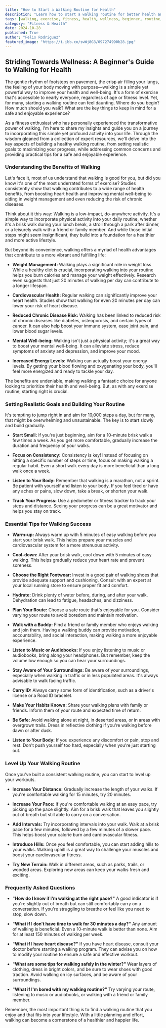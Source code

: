 ```yaml
---
title: "How to Start a Walking Routine for Health"
description: "Learn how to start a walking routine for better health and well-being. This guide covers setting realistic goals, building a consistent schedule, essential tips for safety and success, and ways to level up your walking routine."
tags: [walking, exercise, fitness, health, wellness, beginner, routine, weight loss, cardio, mental health, tips]
category: "Fitness & Health"
date: 2024-10-28
published: True
author: "Felix Rodriguez"
featured_image: "https://i.ibb.co/swWj8G3/097274990b28.jpg"
---
```


##  Striding Towards Wellness: A Beginner's Guide to Walking for Health

The gentle rhythm of footsteps on pavement, the crisp air filling your lungs, the feeling of your body moving with purpose—walking is a simple yet powerful way to improve your health and well-being.  It's a form of exercise that's accessible to nearly everyone, regardless of age or fitness level. Yet, for many, starting a walking routine can feel daunting. Where do you begin? How much should you walk?  What are the key things to keep in mind for a safe and enjoyable experience?

As a fitness enthusiast who has personally experienced the transformative power of walking, I'm here to share my insights and guide you on a journey to incorporating this simple yet profound activity into your life. Through the wisdom gleaned from a collection of expert resources, we'll delve into the key aspects of building a healthy walking routine, from setting realistic goals to maximizing your progress, while addressing common concerns and providing practical tips for a safe and enjoyable experience.

### **Understanding the Benefits of Walking**

Let's face it, most of us understand that walking is good for you, but did you know it's one of the most underrated forms of exercise? Studies consistently show that walking contributes to a wide range of health benefits, from boosting heart health and improving mental well-being to aiding in weight management and even reducing the risk of chronic diseases.

Think about it this way: Walking is a low-impact, do-anywhere activity. It's a simple way to incorporate physical activity into your daily routine, whether it's a brisk walk during your lunch break, a stroll through a park after dinner, or a leisurely walk with a friend or family member. And while those initial steps might seem insignificant, they build into a foundation for a healthier and more active lifestyle. 

But beyond its convenience, walking offers a myriad of health advantages that contribute to a more vibrant and fulfilling life:

* **Weight Management:** Walking plays a significant role in weight loss. While a healthy diet is crucial, incorporating walking into your routine helps you burn calories and manage your weight effectively. Research even suggests that just 20 minutes of walking per day can contribute to a longer lifespan.

* **Cardiovascular Health:**  Regular walking can significantly improve your heart health. Studies show that walking for even 20 minutes per day can lower your risk of heart disease.

* **Reduced Chronic Disease Risk:**  Walking has been linked to reduced risk of chronic diseases like diabetes, osteoporosis, and certain types of cancer. It can also help boost your immune system, ease joint pain, and lower blood sugar levels.

* **Mental Well-being:**  Walking isn't just a physical activity; it's a great way to boost your mental well-being.  It can alleviate stress, reduce symptoms of anxiety and depression, and improve your mood.

* **Increased Energy Levels:**  Walking can actually boost your energy levels. By getting your blood flowing and oxygenating your body, you'll feel more energized and ready to tackle your day.

The benefits are undeniable, making walking a fantastic choice for anyone looking to prioritize their health and well-being. But, as with any exercise routine, starting right is crucial. 

### **Setting Realistic Goals and Building Your Routine**

It's tempting to jump right in and aim for 10,000 steps a day, but for many, that might be overwhelming and unsustainable.  The key is to start slowly and build gradually.

* **Start Small:**  If you're just beginning, aim for a 10-minute brisk walk a few times a week. As you get more comfortable, gradually increase the duration and frequency of your walks. 

* **Focus on Consistency:**  Consistency is key!  Instead of focusing on hitting a specific number of steps or time, focus on making walking a regular habit.  Even a short walk every day is more beneficial than a long walk once a week.

* **Listen to Your Body:**  Remember that walking is a marathon, not a sprint. Be patient with yourself and listen to your body. If you feel tired or have any aches or pains, slow down, take a break, or shorten your walk.

* **Track Your Progress:**  Use a pedometer or fitness tracker to track your steps and distance.  Seeing your progress can be a great motivator and helps you stay on track.  

### **Essential Tips for Walking Success**

* **Warm-up:**  Always warm up with 5 minutes of easy walking before you start your brisk walk.  This helps prepare your muscles and cardiovascular system for a more strenuous activity.

* **Cool-down:** After your brisk walk, cool down with 5 minutes of easy walking.  This helps gradually reduce your heart rate and prevent soreness.

* **Choose the Right Footwear:**  Invest in a good pair of walking shoes that provide adequate support and cushioning.  Consult with an expert at your local running store to ensure proper fit and comfort.

* **Hydrate:**  Drink plenty of water before, during, and after your walk.  Dehydration can lead to fatigue, headaches, and dizziness.

* **Plan Your Route:**  Choose a safe route that's enjoyable for you.  Consider varying your route to avoid boredom and maintain motivation. 

* **Walk with a Buddy:**  Find a friend or family member who enjoys walking and join them.  Having a walking buddy can provide motivation, accountability, and social interaction, making walking a more enjoyable experience. 

* **Listen to Music or Audiobooks:**  If you enjoy listening to music or audiobooks, bring along your headphones.  But remember, keep the volume low enough so you can hear your surroundings.

* **Stay Aware of Your Surroundings:**  Be aware of your surroundings, especially when walking in traffic or in less populated areas.  It's always advisable to walk facing traffic.

* **Carry ID:**  Always carry some form of identification, such as a driver's license or a Road ID bracelet.

* **Make Your Habits Known:** Share your walking plans with family or friends.  Inform them of your route and expected time of return.  

* **Be Safe:**  Avoid walking alone at night, in deserted areas, or in areas with overgrown trails.  Dress in reflective clothing if you're walking before dawn or after dusk. 

* **Listen to Your Body:** If you experience any discomfort or pain, stop and rest.  Don't push yourself too hard, especially when you're just starting out. 

### **Level Up Your Walking Routine**

Once you've built a consistent walking routine, you can start to level up your workouts.  

* **Increase Your Distance:**  Gradually increase the length of your walks. If you're comfortable walking for 15 minutes, try 20 minutes. 

* **Increase Your Pace:**  If you're comfortable walking at an easy pace, try picking up the pace slightly.  Aim for a brisk walk that leaves you slightly out of breath but still able to carry on a conversation.

* **Add Intervals:**  Try incorporating intervals into your walk.  Walk at a brisk pace for a few minutes, followed by a few minutes of a slower pace. This helps boost your calorie burn and cardiovascular fitness.

* **Introduce Hills:**  Once you feel comfortable, you can start adding hills to your walks.  Walking uphill is a great way to challenge your muscles and boost your cardiovascular fitness.

* **Try New Terrain:**  Walk in different areas, such as parks, trails, or wooded areas.  Exploring new areas can keep your walks fresh and exciting.

### **Frequently Asked Questions**

* **"How do I know if I'm walking at the right pace?"**  A good indicator is if you're slightly out of breath but can still comfortably carry on a conversation.  If you're struggling to breathe or feel like you need to stop, slow down.

* **"What if I don't have time to walk for 30 minutes a day?"**  Any amount of walking is beneficial.  Even a 10-minute walk is better than none.  Aim for at least 150 minutes of walking per week.

* **"What if I have heart disease?"** If you have heart disease, consult your doctor before starting a walking program.  They can advise you on how to modify your routine to ensure a safe and effective workout.

* **"What are some tips for walking safely in the winter?"**  Wear layers of clothing, dress in bright colors, and be sure to wear shoes with good traction.  Avoid walking on icy surfaces, and be aware of your surroundings.

* **"What if I'm bored with my walking routine?"**  Try varying your route, listening to music or audiobooks, or walking with a friend or family member.  

Remember, the most important thing is to find a walking routine that you enjoy and that fits into your lifestyle.  With a little planning and effort, walking can become a cornerstone of a healthier and happier life.  